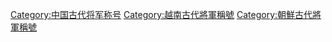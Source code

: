 [[Category:中国古代将军称号|Category:中国古代将军称号]]
[[Category:越南古代將軍稱號|Category:越南古代將軍稱號]]
[[Category:朝鮮古代將軍稱號|Category:朝鮮古代將軍稱號]]